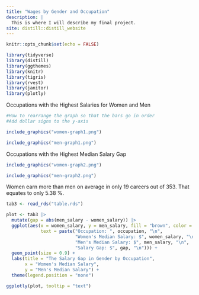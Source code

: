 ```yaml
---
title: "Wages by Gender and Occupation"
description: |
  This is where I will describe my final project.
site: distill::distill_website
---
```


```r
knitr::opts_chunk$set(echo = FALSE)

library(tidyverse)
library(distill)
library(ggthemes)
library(knitr)
library(tigris)
library(rvest)
library(janitor)
library(plotly)

```

Occupations with the Highest Salaries for Women and Men

```r
#How to rearrange the graph so that the bars go in order
#Add dollar signs to the y-axis

include_graphics("women-graph1.png")

include_graphics("men-graph1.png")
```

Occupations with the Highest Median Salary Gap

```r
include_graphics("women-graph2.png")

include_graphics("men-graph2.png")
```


Women earn more than men on average in only 19 careers out of 353. That equates to only 5.38 %.

```r
tab3 <- read_rds("table.rds") 

plot <- tab3 |>
  mutate(gap = abs(men_salary - women_salary)) |>
  ggplot(aes(x = women_salary, y = men_salary, fill = "brown", color = "brown",
             text = paste("Occupation: ", occupation, "\n",
                          "Women's Median Salary: $", women_salary, "\n",
                          "Men's Median Salary: $", men_salary, "\n",
                          "Salary Gap: $", gap, "\n"))) +
  geom_point(size = 0.9) +
  labs(title = "The Salary Gap in Gender by Occupation",
       x = "Women's Median Salary",
       y = "Men's Median Salary") +
  theme(legend.position = "none")

ggplotly(plot, tooltip = "text")

```




